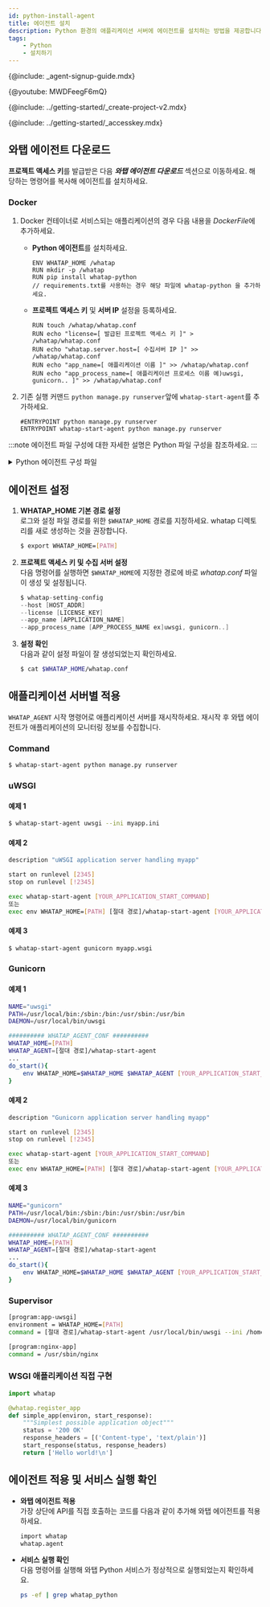 ```yaml
---
id: python-install-agent
title: 에이전트 설치
description: Python 환경의 애플리케이션 서버에 에이전트를 설치하는 방법을 제공합니다.
tags: 
    - Python
    - 설치하기
---
```


{@include: _agent-signup-guide.mdx}

{@youtube: MWDFeegF6mQ}

<!-- Python 모니터링 서비스를 사용하려면 대상 애플리케이션 서버에 모니터링 에이전트를 설치해야 합니다. 설치는 [와탭 사이트](https://service.whatap.io/)에서 압축된 에이전트 파일을 다운로드해 서버 임의의 위치에 압축을 풀어 실행하는 방식입니다.-->

{@include: ../getting-started/_create-project-v2.mdx}  

{@include: ../getting-started/_accesskey.mdx}

## 와탭 에이전트 다운로드

**프로젝트 액세스 키**를 발급받은 다음 ***와탭 에이전트 다운로드*** 섹션으로 이동하세요. 해당하는 명령어를 복사해 에이전트를 설치하세요. 

### Docker

<!-- ⓵ requirements.txt를 사용하는 경우 해당 파일에 whatap-python을 추가하세요. -->

1. Docker 컨테이너로 서비스되는 애플리케이션의 경우 다음 내용을 *DockerFile*에 추가하세요.

    * **Python 에이전트**를 설치하세요.

        ```docker title='Dockerfile' {3}
        ENV WHATAP_HOME /whatap
        RUN mkdir -p /whatap
        RUN pip install whatap-python
        // requirements.txt를 사용하는 경우 해당 파일에 whatap-python 을 추가하세요.
        ```

    * **프로젝트 액세스 키** 및 **서버 IP** 설정을 등록하세요.

        ```docker title='Dockerfile'
        RUN touch /whatap/whatap.conf
        RUN echo "license=[ 발급된 프로젝트 액세스 키 ]" > /whatap/whatap.conf
        RUN echo "whatap.server.host=[ 수집서버 IP ]" >> /whatap/whatap.conf
        RUN echo "app_name=[ 애플리케이션 이름 ]" >> /whatap/whatap.conf
        RUN echo "app_process_name=[ 애플리케이션 프로세스 이름 예)uwsgi, gunicorn.. ]" >> /whatap/whatap.conf
        ```
1. 기존 실행 커맨드 `python manage.py runserver`앞에 `whatap-start-agent`를 추가하세요.

    ```docker title='Dockerfile'
    #ENTRYPOINT python manage.py runserver
    ENTRYPOINT whatap-start-agent python manage.py runserver
    ```

:::note
에이전트 파일 구성에 대한 자세한 설명은 Python 파일 구성을 참조하세요.
:::

<details>
<summary>Python 에이전트 구성 파일</summary>
Python 에이전트 파일은 애플리케이션 모니터링에 필요한 정보를 추출해 와탭 수집 서버로 전달하는 트레이서와 트레이서가 데이터를 보낼 수 있도록 돕는 요소로 구성되어 있습니다.

* *whatap.conf*  
    에이전트 설정 기본 필수 파일입니다. 에이전트와 관련된 옵션은 모두 *whatap.conf* 파일에서 설정 가능합니다.

* *paramkey.txt*  
    추적한 트랜잭션의 프로파일 정보로 수집한 HTTP와 SQL 데이터의 파라미터 정보를 확인할 때 사용합니다. 
    
    보안 키를 파일에 저장하고 실제 수집된 데이터를 브라우저에서 확인하고자 할 때 파일에 저장해 둔 보안 키를 입력해야 조회할 수 있습니다. 
    
    파일의 내용을 직접 변경하여 보안 키 수정이 가능합니다. 관련 옵션은 다음과 같습니다. 
    * **profile_http_parameter_enabled** <span class='type'>Boolean</span><br/>
        기본값 `false`
    * **profile_sql_param_enabled** <span class='type'>Boolean</span><br/>
        기본값 `false`

</details>

## 에이전트 설정

1. **WHATAP_HOME 기본 경로 설정**  
    로그와 설정 파일 경로를 위한 `$WHATAP_HOME` 경로를 지정하세요. whatap 디렉토리를 새로 생성하는 것을 권장합니다.

    ```bash
    $ export WHATAP_HOME=[PATH]
    ```
1. **프로젝트 액세스 키 및 수집 서버 설정**  
    다음 명령어를 실행하면 `$WHATAP_HOME`에 지정한 경로에 바로 *whatap.conf* 파일이 생성 및 설정됩니다.

    ```java
    $ whatap-setting-config
    --host [HOST_ADDR]
    --license [LICENSE_KEY]
    --app_name [APPLICATION_NAME]
    --app_process_name [APP_PROCESS_NAME ex]uwsgi, gunicorn..]
    ```
1. **설정 확인**  
    다음과 같이 설정 파일이 잘 생성되었는지 확인하세요.

    ```bash
    $ cat $WHATAP_HOME/whatap.conf
    ```

## 애플리케이션 서버별 적용

`WHATAP_AGENT` 시작 명령어로 애플리케이션 서버를 재시작하세요. 재시작 후 와탭 에이전트가 애플리케이션의 모니터링 정보를 수집합니다.

### Command

```bash title=SH
$ whatap-start-agent python manage.py runserver
```
<!-- 응답 받은 후 더 진행 -->
### uWSGI

#### 예제 1

```bash title=SH
$ whatap-start-agent uwsgi --ini myapp.ini
```

#### 예제 2

```bash title=VI
description "uWSGI application server handling myapp"

start on runlevel [2345]
stop on runlevel [!2345]

exec whatap-start-agent [YOUR_APPLICATION_START_COMMAND]
또는
exec env WHATAP_HOME=[PATH] [절대 경로]/whatap-start-agent [YOUR_APPLICATION_START_COMMAND]
```

#### 예제 3

```bash title=SH 
$ whatap-start-agent gunicorn myapp.wsgi
```

### Gunicorn

#### 예제 1

```bash title=SH
NAME="uwsgi"
PATH=/usr/local/bin:/sbin:/bin:/usr/sbin:/usr/bin
DAEMON=/usr/local/bin/uwsgi

########## WHATAP_AGENT_CONF ##########
WHATAP_HOME=[PATH]
WHATAP_AGENT=[절대 경로]/whatap-start-agent
...
do_start(){
    env WHATAP_HOME=$WHATAP_HOME $WHATAP_AGENT [YOUR_APPLICATION_START_COMMAND]
}
```

#### 예제 2

```bash title=SH
description "Gunicorn application server handling myapp"

start on runlevel [2345]
stop on runlevel [!2345]

exec whatap-start-agent [YOUR_APPLICATION_START_COMMAND]
또는
exec env WHATAP_HOME=[PATH] [절대 경로]/whatap-start-agent [YOUR_APPLICATION_START_COMMAND]
```

#### 예제 3

```bash title=SH
NAME="gunicorn"
PATH=/usr/local/bin:/sbin:/bin:/usr/sbin:/usr/bin
DAEMON=/usr/local/bin/gunicorn

########## WHATAP_AGENT_CONF ##########
WHATAP_HOME=[PATH]
WHATAP_AGENT=[절대 경로]/whatap-start-agent
...
do_start(){
    env WHATAP_HOME=$WHATAP_HOME $WHATAP_AGENT [YOUR_APPLICATION_START_COMMAND]
}
```

### Supervisor

```bash title=SH
[program:app-uwsgi]
environment = WHATAP_HOME=[PATH]
command = [절대 경로]/whatap-start-agent /usr/local/bin/uwsgi --ini /home/blog/backend/config/uwsgi.ini

[program:nginx-app]
command = /usr/sbin/nginx
```

### WSGI 애플리케이션 직접 구현

```python title=PYTHON
import whatap

@whatap.register_app
def simple_app(environ, start_response):
    """Simplest possible application object"""
    status = '200 OK'
    response_headers = [('Content-type', 'text/plain')]
    start_response(status, response_headers)
    return ['Hello world!\n']
```

## 에이전트 적용 및 서비스 실행 확인

* **와탭 에이전트 적용**<br/>
  가장 상단에 API를 직접 호출하는 코드를 다음과 같이 추가해 와탭 에이전트를 적용하세요.

  ```bash
  import whatap
  whatap.agent
  ```

* **서비스 실행 확인**<br/>
  다음 명령어를 실행해 와탭 Python 서비스가 정상적으로 실행되었는지 확인하세요.

  ```bash
  ps -ef | grep whatap_python
  ```
